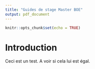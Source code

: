 ```yaml
---
title: "Guides de stage Master BOE"
output: pdf_document
---
```


```r
knitr::opts_chunk$set(echo = TRUE)
```

# Introduction

Ceci est un test. A voir si cela lui est égal.      

